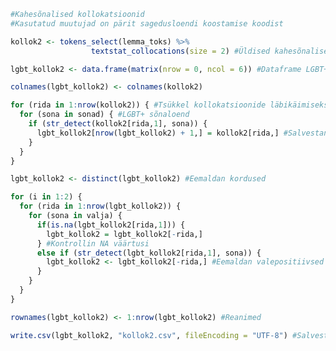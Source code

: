 ```r
#Kahesõnalised kollokatsioonid
#Kasutatud muutujad on pärit sagedusloendi koostamise koodist

kollok2 <- tokens_select(lemma_toks) %>% 
                  textstat_collocations(size = 2) #Üldised kahesõnalised kollokatsioonid

lgbt_kollok2 <- data.frame(matrix(nrow = 0, ncol = 6)) #Dataframe LGBT+ kollokatsioonide jaoks

colnames(lgbt_kollok2) <- colnames(kollok2)

for (rida in 1:nrow(kollok2)) { #Tsükkel kollokatsioonide läbikäimiseks
  for (sona in sonad) { #LGBT+ sõnaloend
    if (str_detect(kollok2[rida,1], sona)) {
      lgbt_kollok2[nrow(lgbt_kollok2) + 1,] = kollok2[rida,] #Salvestan LGBT+ kollokatsioonid dataframe'i
    }
  }
}

lgbt_kollok2 <- distinct(lgbt_kollok2) #Eemaldan kordused

for (i in 1:2) {
  for (rida in 1:nrow(lgbt_kollok2)) {
    for (sona in valja) {
      if(is.na(lgbt_kollok2[rida,1])) {
        lgbt_kollok2 = lgbt_kollok2[-rida,]
      } #Kontrollin NA väärtusi
      else if (str_detect(lgbt_kollok2[rida,1], sona)) {
        lgbt_kollok2 <- lgbt_kollok2[-rida,] #Eemaldan valepositiivsed kollokatsioonid
      }
    }
  }
}

rownames(lgbt_kollok2) <- 1:nrow(lgbt_kollok2) #Reanimed

write.csv(lgbt_kollok2, "kollok2.csv", fileEncoding = "UTF-8") #Salvestan kollokatsioonid CSV faili
```